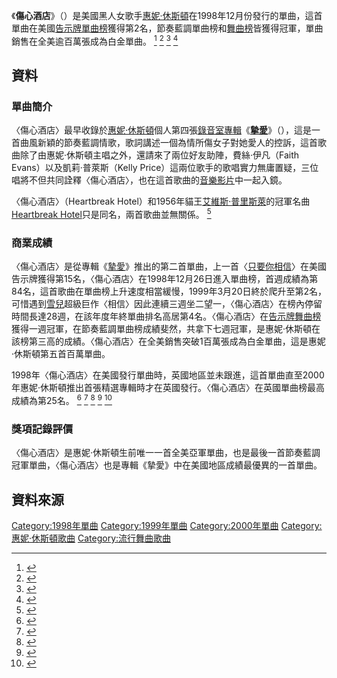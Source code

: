 {{Infobox single 
| Name          = 傷心酒店<br />Heartbreak Hotel
| Cover         = 
| Caption       = 
| Border        =  
| Artist        = [[惠妮·休斯頓|惠妮·休斯頓]] featuring 費絲·伊凡 & 凱莉·普萊斯
| Album         = [[摯愛_(惠妮·休斯頓專輯)|摯愛]]
| Released      = 1998年12月15日
| Recorded      = 1998年9月
| Genre         = [[節奏藍調|節奏藍調]]
| Length        = 4:40 <small>(單曲&專輯版本)</small><br>4:03 <small>(混音&電台版本)</small>
| Format        = {{hlist|[[CD|CD]]|12"|7"|[[錄音帶|錄音帶]]}}
| Label         = Arista Records
| Writer        = {{flatlist|
*[[Carsten_Schack|Carsten Schack]]
*[[Kenneth_Karlin|Kenneth Karlin]]
*[[Tamara_Savage|Tamara Savage]]}}
| Producer      = {{flatlist|
*[[Soulshock_&_Karlin|Soulshock & Karlin]]}}
| Certification = 白金唱片
| Misc          =
{{Extra chronology
| Artist        = [[惠妮·休斯頓|惠妮·休斯頓]] singles
| Type = single
| Last single   = "[[只要你相信|When You Believe]]"<br/>(1998)
| This single   = "'''Heartbreak Hotel'''"<br/>(1998)
| Next single   = "[[錯愛_(惠妮·休斯頓歌曲)|It's Not Right but It's Okay]]"<br/>(1999)
}}
}}
《'''傷心酒店'''》（{{lang-en|'''Heartbreak Hotel'''}}）是美國黑人女歌手[[惠妮·休斯頓|惠妮·休斯頓]]在1998年12月份發行的單曲，這首單曲在美國[[告示牌百强单曲榜|告示牌單曲榜]]獲得第2名，節奏藍調單曲榜和[[告示牌舞曲排行榜|舞曲榜]]皆獲得冠軍，單曲銷售在全美逾百萬張成為白金單曲。
<ref>{{Cite web |url=https://www.sonymusic.com.tw/main/artist/%E6%83%A0%E5%A6%AE%E4%BC%91%E6%96%AF%E9%A0%93-whitney-houston/profile |title=台灣索尼音樂官網惠妮休斯頓資料 |accessdate=2016-10-05 |archive-date=2016-03-29 |archive-url=https://web.archive.org/web/20160329131839/https://sonymusic.com.tw/main/artist/%E6%83%A0%E5%A6%AE%E4%BC%91%E6%96%AF%E9%A0%93-whitney-houston/profile |dead-url=no }}</ref>
<ref>{{Cite web |url=http://www.billboard.com/artist/431329/whitney-houston/biography |title=美國告示牌官網惠妮·休斯頓個人資料 |accessdate=2016-10-05 |archive-date=2019-10-23 |archive-url=https://web.archive.org/web/20191023055057/https://www.billboard.com/artist/431329/whitney-houston/biography |dead-url=no }}</ref>
<ref>{{Cite web |url=http://www.billboard.com/artist/431329/whitney-houston/chart?f=305 |title=美國告示牌官網惠妮休斯頓專輯單曲成績資料庫 |accessdate=2016-10-05 |archive-date=2015-06-02 |archive-url=https://web.archive.org/web/20150602011448/http://www.billboard.com/artist/431329/whitney-houston/chart?f=305 |dead-url=no }}</ref>
<ref>{{Cite web |url=http://www.riaa.com/gold-platinum/?tab_active=default-award&se=WHITNEY+HOUSTON#search_section |title=美國RIAA官網惠妮·休斯頓銷售數字 |accessdate=2016-10-05 |archive-date=2016-08-10 |archive-url=https://web.archive.org/web/20160810045127/http://www.riaa.com/gold-platinum/?tab_active=default-award&se=Whitney+Houston#search_section |dead-url=no }}</ref>

==資料==
===單曲簡介===
〈傷心酒店〉最早收錄於[[惠妮·休斯頓|惠妮·休斯頓]]個人第四張[[錄音室專輯|錄音室專輯]]《'''[[摯愛_(惠妮·休斯頓專輯)|摯愛]]'''》（{{lang-en|'''My Love Is Your Love'''}}），這是一首曲風新穎的節奏藍調情歌，歌詞講述一個為情所傷女子對她愛人的控訴，這首歌曲除了由惠妮·休斯頓主唱之外，還請來了兩位好友助陣，費絲·伊凡（Faith Evans）以及凱莉·普萊斯（Kelly Price）這兩位歌手的歌唱實力無庸置疑，三位唱將不但共同詮釋〈傷心酒店〉，也在這首歌曲的[[音樂影片|音樂影片]]中一起入鏡。

〈傷心酒店〉（Heartbreak Hotel）和1956年貓王[[埃爾維斯·皮禮士利|艾維斯·普里斯萊]]的冠軍名曲[[傷心旅館|Heartbreak Hotel]]只是同名，兩首歌曲並無關係。
<ref>{{Cite web |url=http://www.rollingstone.com/music/albumreviews/my-love-is-your-love-19990104 |title=美國滾石雜誌惠妮·休斯頓摯愛專輯介紹 |accessdate=2016-10-05 |archive-date=2018-02-11 |archive-url=https://web.archive.org/web/20180211221601/https://www.rollingstone.com/music/albumreviews/my-love-is-your-love-19990104 |dead-url=no }}</ref>

===商業成績===
〈傷心酒店〉是從專輯《[[摯愛_(惠妮·休斯頓專輯)|摯愛]]》推出的第二首單曲，上一首〈[[只要你相信|只要你相信]]〉在美國告示牌獲得第15名，〈傷心酒店〉在1998年12月26日進入單曲榜，首週成績為第84名，這首歌曲在單曲榜上升速度相當緩慢，1999年3月20日終於爬升至第2名，可惜遇到[[雪兒|雪兒]]超級巨作〈相信〉因此連續三週坐二望一，〈傷心酒店〉在榜內停留時間長達28週，在該年度年終單曲排名高居第4名。〈傷心酒店〉在[[告示牌舞曲排行榜|告示牌舞曲榜]]獲得一週冠軍，在節奏藍調單曲榜成績斐然，共拿下七週冠軍，是惠妮·休斯頓在該榜第三高的成績。〈傷心酒店〉在全美銷售突破1百萬張成為白金單曲，這是惠妮·休斯頓第五首百萬單曲。

1998年〈傷心酒店〉在美國發行單曲時，英國地區並未跟進，這首單曲直至2000年惠妮·休斯頓推出首張精選專輯時才在英國發行。〈傷心酒店〉在英國單曲榜最高成績為第25名。
<ref>{{Cite web |url=http://www.billboard.com/charts/hot-100/1998-12-26 |title=1998-12-26告示牌單曲榜 |accessdate=2016-10-05 |archive-date=2019-06-22 |archive-url=https://web.archive.org/web/20190622022816/https://www.billboard.com/charts/hot-100/1998-12-26 |dead-url=no }}</ref>
<ref>{{Cite web |url=http://www.billboard.com/charts/hot-100/1999-03-20 |title=1999-03-20告示牌單曲榜 |accessdate=2016-10-05 |archive-date=2018-06-18 |archive-url=https://web.archive.org/web/20180618131104/https://www.billboard.com/charts/hot-100/1999-03-20 |dead-url=no }}</ref>
<ref>{{Cite web |url=http://www.billboard.com/charts/dance-club-play-songs/1999-04-03 |title=1999-04-03告示牌舞曲榜 |accessdate=2016-10-05 |archive-date=2019-09-27 |archive-url=https://web.archive.org/web/20190927051904/https://www.billboard.com/charts/dance-club-play-songs/1999-04-03 |dead-url=no }}</ref>
<ref>{{Cite web |url=http://www.billboard.com/charts/r-b-hip-hop-songs/1999-02-13 |title=1999-02-13告示牌節奏藍調單曲榜 |accessdate=2016-10-05 |archive-date=2019-08-21 |archive-url=https://web.archive.org/web/20190821062623/https://www.billboard.com/charts/r-b-hip-hop-songs/1999-02-13 |dead-url=no }}</ref>
<ref>{{Cite web |url=http://www.officialcharts.com/artist/22775/whitney-houston/ |title=英國排行榜惠妮·休斯頓作品成績 |accessdate=2016-10-05 |archive-date=2015-04-02 |archive-url=https://web.archive.org/web/20150402152823/http://www.officialcharts.com/artist/22775/WHITNEY-HOUSTON/ |dead-url=no }}</ref>

===獎項記錄評價===
〈傷心酒店〉是惠妮·休斯頓生前唯一一首全美亞軍單曲，也是最後一首節奏藍調冠軍單曲，〈傷心酒店〉也是專輯《摯愛》中在美國地區成績最優異的一首單曲。

==資料來源==
{{reflist|3}}

[[Category:1998年單曲|Category:1998年單曲]]
[[Category:1999年單曲|Category:1999年單曲]]
[[Category:2000年單曲|Category:2000年單曲]]
[[Category:惠妮·休斯頓歌曲|Category:惠妮·休斯頓歌曲]]
[[Category:流行舞曲歌曲|Category:流行舞曲歌曲]]